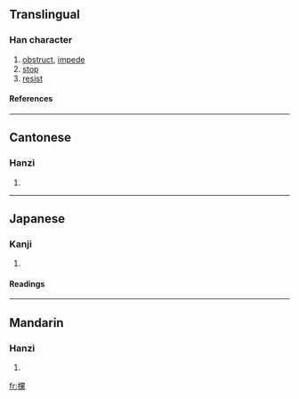 ==Translingual==
===Han character===
{{Han char|rn=64|rad=手|as=20|sn=23|four=5903<sub>1</sub>|canj=手火月火 (QFBF)}}
# [[obstruct]], [[impede]]
# [[stop]]
# [[resist]]
====References====
{{Han ref|kx=0464.270|dkj=13040|dj=0813.230|hdz=31991.090|uh=6529|ud=25897|bh=F7DC|bd=63452}}

----
==Cantonese==
===Hanzi===
{{yue-hanzi|jyut=|y=dong2, dong3}}
# {{defn|Cantonese}}

----
==Japanese==
===Kanji===
{{ja-kanji|grade=|rs=手20}}
# {{defn|Japanese}} 
====Readings====
{{ja-readings|on=[[とう]] (tō), [[こう]] (kō), [[おう]] (ō)|kun=[[とも]] (tomo), [[たたく]] (tataku)}}

----
==Mandarin==
===Hanzi===
{{cmn-hanzi|pin=[[dǎng]] (dang3)|wg=tang<sup>3</sup>}}
# {{defn|Mandarin}}

[[fr:攩]]